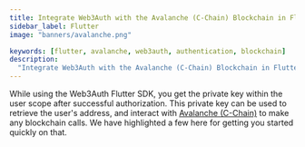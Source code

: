 ```yaml
---
title: Integrate Web3Auth with the Avalanche (C-Chain) Blockchain in Flutter
sidebar_label: Flutter
image: "banners/avalanche.png"

keywords: [flutter, avalanche, web3auth, authentication, blockchain]
description:
  "Integrate Web3Auth with the Avalanche (C-Chain) Blockchain in Flutter | Documentation - Web3Auth"
---
```



<SEO
  title="Integrate Web3Auth with the Avalanche (C-Chain) Blockchain in Flutter"
  description="Integrate Web3Auth with the Avalanche (C-Chain) Blockchain in Flutter | Documentation - Web3Auth"
  image="https://web3auth.io/docs/banners/avalanche.png"
  slug="/connect-blockchain/evm/avalanche/flutter"
/>

While using the Web3Auth Flutter SDK, you get the private key within the user scope after successful
authorization. This private key can be used to retrieve the user's address, and interact with
[Avalanche (C-Chain)](https://www.avax.network/) to make any blockchain calls. We have highlighted a
few here for getting you started quickly on that.

<EVMInteraction />
